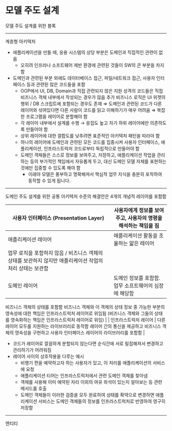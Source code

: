 # 모델 주도 설계

모델 주도 설계를 위한 블록

---

계층형 아키텍처

- 애플리케이션을 만들 때, 응용 시스템의 상당 부분은 도메인과 직접적인 관련이 없음
  - 오히려 인프라나 소프트웨어 제반 환경에 관련된 것들이 SW의 큰 부분을 차지함
- 도메인과 관련된 부분 외에도 데이터베이스 접근, 파일/네트워크 접근, 사용자 인터페이스 등과 관련된 많은 코드들을 포함
  - OOP에서 UI, DB, Domain과 직접 관련되지 않은 지원 성격의 코드들은 직접 비즈니스 객체 내부에서 작성되는 경우가 많음
    추가 비즈니스 로직은 UI 위젯의 행위 / DB 스크립트에 포함되는 경우도 존재
  ⇒ 도메인과 관련된 코드가 다른 레이어와 섞여있다면 다른 사람이 코드를 읽고 이해하기가 매우 어려움
  ⇒ 복잡한 프로그램을 레이어로 분할해야 함
  - 각 레이어 내부에서 설계를 수행 → 응집도 높고 자기 하위 레이어에만 의존하도록 만들어야 함
  - 상위 레이어에 대한 결합도를 낮추려면 표준적인 아키텍처 패턴을 따라야 함
  - 하나의 레이어에 도메인과 관련된 모든 코드를 집중시켜 사용자 인터페이스, 애플리케이션, 인프라스트럭처 코드로부터 독립적으로 만들어야 함
  - 도메인 객체들은 스스로 정보를 보여주고, 저장하고, 애플리케이션 작업을 관리하는 등의 부가적인 책임에서 자유롭게 두고, 대신 도메인 모델 자체를 표현하는 것에만 집중할 수 있도록 해야 함
    - 이래야 모델은 풍부하고 명확해져서 핵심적 업무 지식을 충분히 포착하여 동작할 수 있게 됩니다.

---

도메인 주도 설계를 위한 공통 아키텍처 수준의 해결안은 4개의 개념적 레이어를 포함함

| 사용자 인터페이스 (Presentation Layer)                                                                    | 사용자에게 정보를 보여주고, 사용자의 명령을 해석하는 책임을 짐 |
| --------------------------------------------------------------------------------------------------------- | -------------------------------------------------------------- |
| 애플리케이션 레이어                                                                                       | 애플리케이션 활동을 조율하는 얇은 레이어                       |
| 업무 로직을 포함하지 않음 / 비즈니스 객체의 상태를 보관하지 않지만 애플리케이션 작업의 처리 상태는 보관함 |
| 도메인 레이어                                                                                             | 도메인 정보를 포함함. 업무 소프트웨어의 심장에 해당함          |

비즈니스 객체의 상태를 포함함
비즈니스 객체와 이 객체의 상태 정보 중 가능한 부분의 영속성에 대한 책임은 인프라스트럭처 레이어로 위임됨
(비즈니스 객체와 그들의 상태를 영속화하는 책임은 인프라스트럭처 레이어로 위임) |
| 인프라스트럭처 레이어 | 다른 레이어 모두를 지원하는 라이브러리로 동작함
레이어 간의 통신을 제공하고 비즈니스 객체의 영속성을 구현하고 사용자 인터페이스 레이어의 라이브러리를 포함함 |

- 코드가 레이어로 깔끔하게 분할되지 않는다면 순식간에 서로 밀접해져서 변경하고 관리하기가 어려워짐
- 레이어 사이의 상호작용을 다루는 예시
  - 비행기 편을 예약하고자 하는 사용자가 있고, 이 처리를 애플리케이션의 서비스에 요청
  - 애플리케이션 티어는 인프라스트럭처에서 관련 도메인 객체를 찾아냄
  - 객체를 사용해 이미 예약된 자리 이외의 여유 좌석이 있는지 알아보는 등 관련 메서드를 호출
  - 도메인 객체들이 이러한 검증을 모두 완료하여 상태를 확약으로 변경하면 애플리케이션 서비스는 도메인 객체들의 정보를 인프라스트럭처로 반영하여 영구히 저장함

---

엔티티
